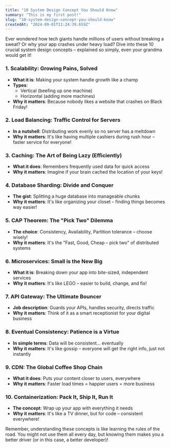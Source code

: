 ```yaml
---
title: "10 System Design Concept You Should Know"
summary: "This is my first post!"
slug: "10-system-design-concept-you-should-know"
createdAt: "2024-09-01T11:24:39.659Z"
---
```


Ever wondered how tech giants handle millions of users without breaking a sweat? Or why your app crashes under heavy load? Dive into these 10 crucial system design concepts – explained so simply, even your grandma would get it!

### 1. Scalability: Growing Pains, Solved
* **What it is**: Making your system handle growth like a champ
* **Types**:
  - Vertical (beefing up one machine)
  - Horizontal (adding more machines)
* **Why it matters**: Because nobody likes a website that crashes on Black Friday!

### 2. Load Balancing: Traffic Control for Servers
* **In a nutshell**: Distributing work evenly so no server has a meltdown
* **Why it matters**: It's like having multiple cashiers during rush hour – faster service for everyone!

### 3. Caching: The Art of Being Lazy (Efficiently)
* **What it does**: Remembers frequently used data for quick access
* **Why it matters**: Imagine if your brain cached the location of your keys!

### 4. Database Sharding: Divide and Conquer
* **The gist**: Splitting a huge database into manageable chunks
* **Why it matters**: It's like organizing your closet – finding things becomes way easier!

### 5. CAP Theorem: The "Pick Two" Dilemma
* **The choice**: Consistency, Availability, Partition tolerance – choose wisely!
* **Why it matters**: It's the "Fast, Good, Cheap – pick two" of distributed systems

### 6. Microservices: Small is the New Big
* **What it is**: Breaking down your app into bite-sized, independent services
* **Why it matters**: It's like LEGO – easier to build, change, and fix!

### 7. API Gateway: The Ultimate Bouncer
* **Job description**: Guards your APIs, handles security, directs traffic
* **Why it matters**: Think of it as a smart receptionist for your digital business

### 8. Eventual Consistency: Patience is a Virtue
* **In simple terms**: Data will be consistent... eventually
* **Why it matters**: It's like gossip – everyone will get the right info, just not instantly

### 9. CDN: The Global Coffee Shop Chain
* **What it does**: Puts your content closer to users, everywhere
* **Why it matters**: Faster load times = happier users = more business

### 10. Containerization: Pack It, Ship It, Run It
* **The concept**: Wrap up your app with everything it needs
* **Why it matters**: It's like a TV dinner, but for code – consistent everywhere!

Remember, understanding these concepts is like learning the rules of the road. You might not use them all every day, but knowing them makes you a better driver (or in this case, a better developer)!